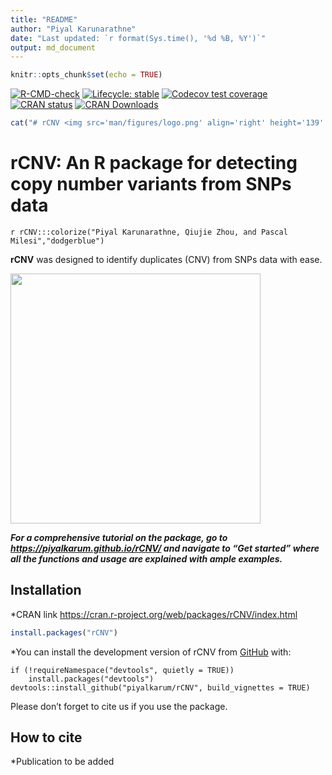 ```yaml
---
title: "README"
author: "Piyal Karunarathne"
date: "Last updated: `r format(Sys.time(), '%d %B, %Y')`"
output: md_document
---
```


```r
knitr::opts_chunk$set(echo = TRUE)
```

<!-- badges: start -->
[![R-CMD-check](https://github.com/piyalkarum/rCNV/workflows/R-CMD-check/badge.svg)](https://github.com/piyalkarum/rCNV/actions)
[![Lifecycle: stable](https://img.shields.io/badge/lifecycle-stable-brightgreen.svg)](https://lifecycle.r-lib.org/articles/stages.html#stable)
[![Codecov test coverage](https://codecov.io/gh/piyalkarum/rCNV/branch/master/graph/badge.svg)](https://app.codecov.io/gh/piyalkarum/rCNV?branch=master)
[![CRAN status](https://www.r-pkg.org/badges/version/rCNV)](https://CRAN.R-project.org/package=rCNV)
[![CRAN Downloads](https://cranlogs.r-pkg.org/badges/rCNV)](https://cran.r-project.org/package=rCNV)
<!-- badges: end -->

```r
cat("# rCNV <img src='man/figures/logo.png' align='right' height='139' />")
```


# rCNV: An R package for detecting copy number variants from SNPs data
`r rCNV:::colorize("Piyal Karunarathne, Qiujie Zhou, and Pascal Milesi","dodgerblue")`

**rCNV** was designed to identify duplicates (CNV) from SNPs data with ease.

![](vignettes/dupPlot.png){width=400}

***For a comprehensive tutorial on the package, go to <https://piyalkarum.github.io/rCNV/> and navigate to “Get started” where all the functions and usage are explained with ample examples.***

## Installation  

*CRAN link <https://cran.r-project.org/web/packages/rCNV/index.html>  
```r
install.packages("rCNV")
```

*You can install the development version of rCNV from [GitHub](https://github.com/) with:

    if (!requireNamespace("devtools", quietly = TRUE)) 
        install.packages("devtools") 
    devtools::install_github("piyalkarum/rCNV", build_vignettes = TRUE)

Please don’t forget to cite us if you use the package.

## How to cite

*Publication to be added


